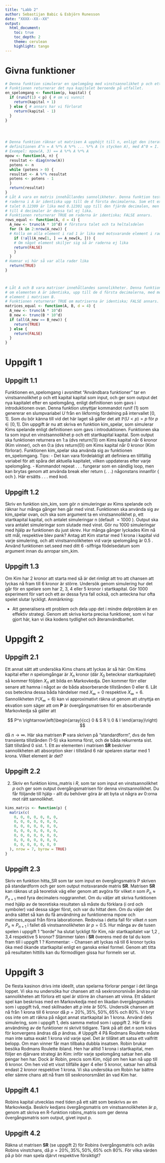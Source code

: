 ```yaml
---
title: "Labb 2"
author: Sebastijan Babic & Esbjörn Runesson
date: "XXXX--XX--XX"
output: 
  html_document:
    toc: true                
    toc_depth: 2             
    theme: cerulean          
    highlight: tango         
---
```

# Givna funktioner
```r
# Denna funktion simulerar en spelomgång med vinstsannolikhet p och ett visst kapital.
# Funktionen returnerar det nya kapitalet beroende på utfallet.
en_spelomgang <- function(p, kapital) {
  if (runif(1) < p) { # om vi vunnit
    return(kapital + 1)
  } else { # annars har vi förlorat
    return(kapital - 1)
  }
}




# Denna funktion räknar ut matrisen A upphöjt till n, enligt den iterativa
# definitionen A^n = A %*% A %*% ... %*% A (n stycken A), med A^0 = I.
# Exempel: mpow(A, 3) == A %*% A %*% A
mpow <- function(A, n) {
  resultat <- diag(nrow(A))
  potens <- n
  while (potens > 0) {
  resultat <- A %*% resultat
  potens <- potens - 1
  }
  return(resultat)
}
# Låt A vara en matris innehållandes sannolikheter. Denna funktion testar om
# raderna i A är identiska upp till de d första decimalerna. Som ett exempel,
# talet 0.12309 är lika med 0.12301 upp till den fjärde decimalen, men avrundat
# till 4 decimaler är dessa tal ej lika.
# Funktionen returnerar TRUE om raderna är identiska; FALSE annars.
rows_equal <- function(A, d = 4) {
  A_new <- trunc(A * 10^d) # förstora talet och ta heltalsdelen
  for (k in 2:nrow(A_new)) {
  # Kolla om alla element i rad 1 är lika med motsvarande element i rad k
    if (!all(A_new[1, ] == A_new[k, ])) {
    # Om något element skiljer sig så är raderna ej lika
    return(FALSE)
    }
  }
# Hamnar vi här så var alla rader lika
  return(TRUE)
}



# Låt A och B vara matriser innehållandes sannolikheter. Denna funktion testar
# om elementen A är identiska, upp till de d första decimalerna, med motsvarande
# element i matrisen B.
# Funktionen returnerar TRUE om matriserna är identiska; FALSE annars.
matrices_equal <- function(A, B, d = 4) {
  A_new <- trunc(A * 10^d)
  B_new <- trunc(B * 10^d)
  if (all(A_new == B_new)) {
    return(TRUE)
  } else {
    return(FALSE)
  }
}
```

# Uppgift 1
## Uppgift 1.1

Funktionen en_spelomgang i avsnittet "Användbara funktioner" tar en vinstsannolikhet p och ett kapital kapital som input, och ger som output det nya kapitalet efter en spelomgång, enligt definitionen som gavs i introduktionen ovan. Denna funktion utnyttjar kommandot runif (1) som genererar en slumpvariabel $U$ från en likformig fördelning på intervallet $[0,1]$. Som du bör känna till vid det här laget så gäller det att $\mathbb{P}(U<p)=p$ för $p \in[0,1]$.
Din uppgift är nu att skriva en funktion kim_spelar, som simulerar Kims spelande enligt definitionen som gavs i introduktionen. Funktionen ska ta som input en vinstsannolikhet p och ett startkapital kapital. Som output ska funktionen returnera en 1:a (dvs return(1)) om Kims kapital når 6 kronor (Kim vinner), och en 0:a (dvs return(0)) om Kims kapital når 0 kronor (Kim förlorar). Funktionen kim_spelar ska använda sig av funktionen en_spelomgang.
Tips:
- Det kan vara fördelaktigt att definiera en tillfällig variabel för att spåra det aktuella kapitalet, vilken uppdateras efter varje spelomgång.
- Kommandot repeat . . . fungerar som en oändlig loop, men kan brytas genom att använda break eller return (. . .) någonstans innanför \{ och \}. Här ersätts . . . med kod.

## Uppgift 1.2
Skriv en funktion sim_kim, som gör $n$ simuleringar av Kims spelande och räknar hur många gånger hen går med vinst. Funktionen ska använda sig av kim_spelar ovan, och ska som argument ta en vinstsannolikhet p, ett startkapital kapital, och antalet simuleringar n (default $=1000$ ). Output ska vara antalet simuleringar som slutade med vinst.
Gör nu 1000 simuleringar med hjälp av funktionen du just skrev. Hur många gånger lyckades Kim nå sitt mål, respektive blev pank? Antag att Kim startar med 1 krona i kapital vid varje simulering, och att vinstsannolikheten vid varje spelomgång är 0.5 . Använd funktionen set.seed med ditt 6 -siffriga födelsedatum som argument innan du anropar sim_kim.


## Uppgift 1.3
Om Kim har 2 kronor att starta med så är det rimligt att tro att chansen att lyckas nå fram till 6 kronor är större. Undersök genom simulering hur det går för en spelare som har 2, 3, 4 eller 5 kronor i startkapital. Gör 1000 experiment för vart och ett av dessa fyra fall också, och anteckna hur ofta spelet slutar lyckligt.
Anmärkning:

- Att generalisera ett problem och dela upp det i mindre delproblem är en effektiv strategi. Genom att skriva korta precisa funktioner, som vi har gjort här, kan vi öka kodens tydlighet och återanvändbarhet.

# Uppgift 2
## Uppgift 2.1
Ett annat sätt att undersöka Kims chans att lyckas är så här: Om Kims kapital efter $n$ spelomgångar är $X_n$ kronor (där $X_0$ betecknar startkapitalet) så kommer följden $X_n$ att bilda en Markovkedja. Den kommer förr eller senare att hamna i något av de båda absorberande tillstånden 0 eller 6. Låt oss beteckna dessa båda händelser med $X_{\infty}=0$ respektive $X_{\infty}=6$. Sannolikheten $\mathbb{P}\left(X_{\infty}=6\right)$ kan vi approximativt räkna ut genom att utnyttja en ekvation som säger att om $\boldsymbol{P}$ är övergångsmatrisen för en absorberande Markovkedja så gäller att

$$
P^n \rightarrow\left(\begin{array}{cc}
0 & S R \\
0 & I
\end{array}\right)
$$

då $n \rightarrow \infty$. Här ska matrisen $\boldsymbol{P}$ vara skriven på "standardform", dvs de fem transienta tillstånden (1-5) ska komma först, och de båda rekurrenta sist. Sätt tillstånd 0 sist.
1. Ett av elementen i matrisen $\boldsymbol{S} \boldsymbol{R}$ beskriver sannolikheten att absorption sker i tillstånd 6 när spelaren startar med 1 krona. Vilket element är det?

## Uppgift 2.2
2. Skriv en funktion kims_matris i $R$, som tar som input en vinstsannolikhet $p$ och ger som output övergångsmatrisen för denna vinstsannolikhet. Du får följande till hjälp - allt du behöver göra är att byta ut några av 0:orna mot rätt sannolikhet.

```r
kims_matris <- function(p) {
  matrix(c(
    0, 0, 0, 0, 0, 0, 0,
    0, 0, 0, 0, 0, 0, 0,
    0, 0, 0, 0, 0, 0, 0,
    0, 0, 0, 0, 0, 0, 0,
    0, 0, 0, 0, 0, 0, 0,
    0, 0, 0, 0, 0, 0, 0,
    0, 0, 0, 0, 0, 0, 0
  ), nrow = 7, byrow = TRUE)
}
```

## Uppgift 2.3
Skriv en funktion hitta_SR som tar som input en övergångsmatris P skriven på standardform och ger som output motsvarande matris $\boldsymbol{S} \boldsymbol{R}$. Matrisen $\boldsymbol{S} \boldsymbol{R}$ kan räknas ut på teoretisk väg eller genom att avgöra för vilket $n$ som $P_n \approx P_{n+1}$ med fyra decimalers noggrannhet.
Om du väljer att skriva funktionen med hjälp av de teoretiska resultaten så måste du förklara (i ord och symboler) vad dessa säger först, och var du hittat dem. Om du väljer det andra sättet så kan du få användning av funktionerna mpow och matrices_equal från förra laborationen. Redovisa i detta fall för vilket $n$ som $P_n \approx P_{n+1}$ i fallet då vinstsannolikheten är $p=0.5$.
Hur många av de tusen spelen i uppgift 1 "borde" ha slutat lyckligt för Kim, när startkapitalet var 1,2 , 3,4 respektive 5 kronor? Stämmer talen i $\boldsymbol{S} \boldsymbol{R}$ överens med de tal du kom fram till i uppgift 1 ?
Kommentar:
- Chansen att lyckas nå till 6 kronor tycks öka med ökande startkapital enligt en ganska enkel formel. Genom att titta på resultaten hittills kan du förmodligen gissa hur formeln ser ut.

# Uppgift 3
De flesta kasinon drivs inte ideellt, utan spelarna förlorar pengar i det lănga loppet. Vi ska nu undersöka hur chansen att nå sexkronorsnivån ändras när sannolikheten att förlora ett spel är större än chansen att vinna. Ett sådant spel kan beskrivas med en Markovkedja med en likadan övergångsmatris som i uppgift två, med skillnaden att $p$ inte är $50 \%$. Undersök chansen att nå från 1 krona till 6 kronor då $p=20 \%, 35 \%, 50 \%, 65 \%$ och $80 \%$. Vi bryr oss inte om att räkna på något annat startkapital än 1 krona. Använd dels simulering, som i uppgift 1, dels samma metod som i uppgift 2. Här får ni användning av de funktioner ni skrivit tidigare. Tänk på att det $n$ som krävs för konvergens ändras då $p$ ändras.
# Uppgift 4
På Rodmans Roulette måste man inte satsa exakt 1 krona vid varje spel. Det är tillåtet att satsa ett valfritt belopp. Om man vinner får man tillbaka dubbla insatsen. Robin brukar besöka Rodmans Roulette ibland. Hen har alltid 1 krona i startkapital, men följer en djärvare strategi än Kim: inför varje spelomgång satsar hen alla pengar hen har. Dock är Robin, precis som Kim, nöjd om hen kan nå upp till 6 kronor. Om hen vid ett visst tillfälle äger 4 eller 5 kronor, satsar hen alltså endast 2 kronor respektive 1 krona. Vi ska undersöka om Robin har bättre eller sämre chans att nå fram till sexkronorsmålet än vad Kim har.

## Uppgift 4.1
Robins kapital utvecklas med tiden på ett sätt som beskrivs av en Markovkedja. Beskriv kedjans övergångsmatris om vinstsannolikheten är $p$, genom att skriva en R-funktion robins_matris som ger denna övergångsmatris som output, givet input p.

## Uppgift 4.2
Räkna ut matrisen $\boldsymbol{S R}$ (se uppgift 2) för Robins övergångsmatris och avläs Robins vinstchans, då $p=20 \%, 35 \%, 50 \%, 65 \%$ och $80 \%$. För vilka värden på $p$ bör man spela djärvt respektive försiktigt?